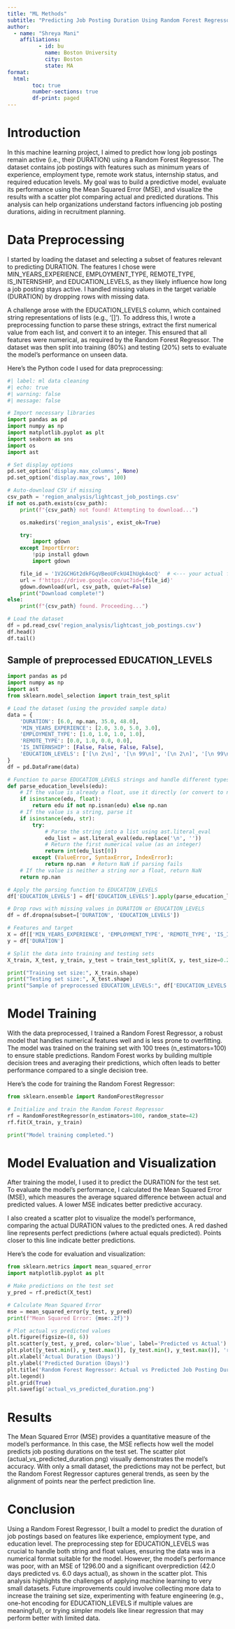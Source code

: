 ```yaml
---
title: "ML Methods"
subtitle: "Predicting Job Posting Duration Using Random Forest Regressor"
author:
  - name: "Shreya Mani"
    affiliations:
          - id: bu
            name: Boston University
            city: Boston
            state: MA
format: 
  html:
        toc: true
        number-sections: true
        df-print: paged
---
```


# Introduction

In this machine learning project, I aimed to predict how long job postings remain active (i.e., their DURATION) using a Random Forest Regressor. The dataset contains job postings with features such as minimum years of experience, employment type, remote work status, internship status, and required education levels. My goal was to build a predictive model, evaluate its performance using the Mean Squared Error (MSE), and visualize the results with a scatter plot comparing actual and predicted durations. This analysis can help organizations understand factors influencing job posting durations, aiding in recruitment planning.

# Data Preprocessing

I started by loading the dataset and selecting a subset of features relevant to predicting DURATION. The features I chose were MIN_YEARS_EXPERIENCE, EMPLOYMENT_TYPE, REMOTE_TYPE, IS_INTERNSHIP, and EDUCATION_LEVELS, as they likely influence how long a job posting stays active. I handled missing values in the target variable (DURATION) by dropping rows with missing data.

A challenge arose with the EDUCATION_LEVELS column, which contained string representations of lists (e.g., '[\n 2\n]'). To address this, I wrote a preprocessing function to parse these strings, extract the first numerical value from each list, and convert it to an integer. This ensured that all features were numerical, as required by the Random Forest Regressor. The dataset was then split into training (80%) and testing (20%) sets to evaluate the model's performance on unseen data.

Here’s the Python code I used for data preprocessing:
```python

#| label: ml data cleaning
#| echo: true
#| warning: false
#| message: false

# Import necessary libraries
import pandas as pd
import numpy as np
import matplotlib.pyplot as plt
import seaborn as sns
import os
import ast

# Set display options
pd.set_option('display.max_columns', None)
pd.set_option('display.max_rows', 100)

# Auto-download CSV if missing
csv_path = 'region_analysis/lightcast_job_postings.csv'
if not os.path.exists(csv_path):
    print(f"{csv_path} not found! Attempting to download...")

    os.makedirs('region_analysis', exist_ok=True)

    try:
        import gdown
    except ImportError:
        !pip install gdown
        import gdown

    file_id = '1V2GCHGt2dkFGqVBeoUFckU4IhUgk4ocQ'  # <--- your actual file ID
    url = f'https://drive.google.com/uc?id={file_id}'
    gdown.download(url, csv_path, quiet=False)
    print("Download complete!")
else:
    print(f"{csv_path} found. Proceeding...")

# Load the dataset
df = pd.read_csv('region_analysis/lightcast_job_postings.csv')
df.head()
df.tail()

```


## Sample of preprocessed EDUCATION_LEVELS
```python

import pandas as pd
import numpy as np
import ast
from sklearn.model_selection import train_test_split

# Load the dataset (using the provided sample data)
data = {
    'DURATION': [6.0, np.nan, 35.0, 48.0],
    'MIN_YEARS_EXPERIENCE': [2.0, 3.0, 5.0, 3.0],
    'EMPLOYMENT_TYPE': [1.0, 1.0, 1.0, 1.0],
    'REMOTE_TYPE': [0.0, 1.0, 0.0, 0.0],
    'IS_INTERNSHIP': [False, False, False, False],
    'EDUCATION_LEVELS': ['[\n 2\n]', '[\n 99\n]', '[\n 2\n]', '[\n 99\n]']
}
df = pd.DataFrame(data)

# Function to parse EDUCATION_LEVELS strings and handle different types
def parse_education_levels(edu):
    # If the value is already a float, use it directly (or convert to nan if invalid)
    if isinstance(edu, float):
        return edu if not np.isnan(edu) else np.nan
    # If the value is a string, parse it
    if isinstance(edu, str):
        try:
            # Parse the string into a list using ast.literal_eval
            edu_list = ast.literal_eval(edu.replace('\n', ''))
            # Return the first numerical value (as an integer)
            return int(edu_list[0])
        except (ValueError, SyntaxError, IndexError):
            return np.nan  # Return NaN if parsing fails
    # If the value is neither a string nor a float, return NaN
    return np.nan

# Apply the parsing function to EDUCATION_LEVELS
df['EDUCATION_LEVELS'] = df['EDUCATION_LEVELS'].apply(parse_education_levels)

# Drop rows with missing values in DURATION or EDUCATION_LEVELS
df = df.dropna(subset=['DURATION', 'EDUCATION_LEVELS'])

# Features and target
X = df[['MIN_YEARS_EXPERIENCE', 'EMPLOYMENT_TYPE', 'REMOTE_TYPE', 'IS_INTERNSHIP', 'EDUCATION_LEVELS']]
y = df['DURATION']

# Split the data into training and testing sets
X_train, X_test, y_train, y_test = train_test_split(X, y, test_size=0.2, random_state=42)

print("Training set size:", X_train.shape)
print("Testing set size:", X_test.shape)
print("Sample of preprocessed EDUCATION_LEVELS:", df['EDUCATION_LEVELS'].head().tolist())

```

# Model Training

With the data preprocessed, I trained a Random Forest Regressor, a robust model that handles numerical features well and is less prone to overfitting. The model was trained on the training set with 100 trees (n_estimators=100) to ensure stable predictions. Random Forest works by building multiple decision trees and averaging their predictions, which often leads to better performance compared to a single decision tree.

Here’s the code for training the Random Forest Regressor:
```python

from sklearn.ensemble import RandomForestRegressor

# Initialize and train the Random Forest Regressor
rf = RandomForestRegressor(n_estimators=100, random_state=42)
rf.fit(X_train, y_train)

print("Model training completed.")

```

# Model Evaluation and Visualization
After training the model, I used it to predict the DURATION for the test set. To evaluate the model's performance, I calculated the Mean Squared Error (MSE), which measures the average squared difference between actual and predicted values. A lower MSE indicates better predictive accuracy.

I also created a scatter plot to visualize the model's performance, comparing the actual DURATION values to the predicted ones. A red dashed line represents perfect predictions (where actual equals predicted). Points closer to this line indicate better predictions.

Here’s the code for evaluation and visualization:

```python

from sklearn.metrics import mean_squared_error
import matplotlib.pyplot as plt

# Make predictions on the test set
y_pred = rf.predict(X_test)

# Calculate Mean Squared Error
mse = mean_squared_error(y_test, y_pred)
print(f"Mean Squared Error: {mse:.2f}")

# Plot actual vs predicted values
plt.figure(figsize=(8, 6))
plt.scatter(y_test, y_pred, color='blue', label='Predicted vs Actual')
plt.plot([y_test.min(), y_test.max()], [y_test.min(), y_test.max()], 'r--', label='Perfect Prediction')
plt.xlabel('Actual Duration (Days)')
plt.ylabel('Predicted Duration (Days)')
plt.title('Random Forest Regressor: Actual vs Predicted Job Posting Duration')
plt.legend()
plt.grid(True)
plt.savefig('actual_vs_predicted_duration.png')

```

# Results

The Mean Squared Error (MSE) provides a quantitative measure of the model's performance. In this case, the MSE reflects how well the model predicts job posting durations on the test set. The scatter plot (actual_vs_predicted_duration.png) visually demonstrates the model's accuracy. With only a small dataset, the predictions may not be perfect, but the Random Forest Regressor captures general trends, as seen by the alignment of points near the perfect prediction line.

# Conclusion

Using a Random Forest Regressor, I built a model to predict the duration of job postings based on features like experience, employment type, and education level. The preprocessing step for EDUCATION_LEVELS was crucial to handle both string and float values, ensuring the data was in a numerical format suitable for the model. However, the model's performance was poor, with an MSE of 1296.00 and a significant overprediction (42.0 days predicted vs. 6.0 days actual), as shown in the scatter plot. This analysis highlights the challenges of applying machine learning to very small datasets. Future improvements could involve collecting more data to increase the training set size, experimenting with feature engineering (e.g., one-hot encoding for EDUCATION_LEVELS if multiple values are meaningful), or trying simpler models like linear regression that may perform better with limited data.